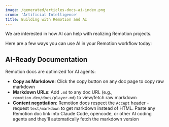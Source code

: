 ```yaml
---
image: /generated/articles-docs-ai-index.png
crumb: 'Artificial Intelligence'
title: Building with Remotion and AI
---
```



We are interested in how AI can help with realizing Remotion projects.

Here are a few ways you can use AI in your Remotion workflow today:

<TableOfContents />

## AI-Ready Documentation

Remotion docs are optimized for AI agents:

- **Copy as Markdown**: Click the copy button on any doc page to copy raw markdown
- **Markdown URLs**: Add `.md` to any doc URL (e.g., `remotion.dev/docs/player.md`) to view/fetch raw markdown
- **Content negotiation**: Remotion docs respect the `Accept` header - request `text/markdown` to get markdown instead of HTML. Paste any Remotion doc link into Claude Code, opencode, or other AI coding agents and they'll automatically fetch the markdown version
